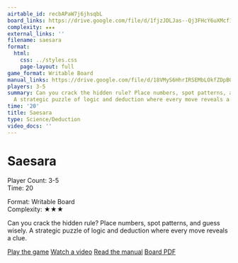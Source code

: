 ```yaml
---
airtable_id: recbAPaW7j6jhsqbL
board_links: https://drive.google.com/file/d/1fjzJDLJas--Qj3FHcY6uXMcf1nmJyZvx/view?usp=drive_link
complexity: ★★★
external_links: ''
filename: saesara
format:
  html:
    css: ../styles.css
    page-layout: full
game_format: Writable Board
manual_links: https://drive.google.com/file/d/18VMyS6HhrIRSEMbLOkfZDpBQmmGLVwGF/view?usp=drive_link
players: 3-5
summary: Can you crack the hidden rule? Place numbers, spot patterns, and guess wisely.
  A strategic puzzle of logic and deduction where every move reveals a clue.
time: '20'
title: Saesara
type: Science/Deduction
video_docs: ''
---
```


# Saesara

:::{.game-info-box}
:::{.game-stats}
:::{.left-stats}
Player Count: 3-5  
Time: 20
:::
:::{.right-stats}
Format: Writable Board  
Complexity: ★★★
:::
:::
:::

Can you crack the hidden rule? Place numbers, spot patterns, and guess wisely. A strategic puzzle of logic and deduction where every move reveals a clue.

:::{.game-actions}
<a href="#" class="btn btn-play disabled-button"><i class="fa fa-gamepad"></i> Play the game</a>
<a href="#" class="btn btn-watch disabled-button"><i class="fa fa-video"></i> Watch a video</a>
<a href="https://drive.google.com/file/d/18VMyS6HhrIRSEMbLOkfZDpBQmmGLVwGF/view?usp=drive_link" class="btn btn-manual"><i class="fa fa-book"></i> Read the manual</a>
<a href="https://drive.google.com/file/d/1fjzJDLJas--Qj3FHcY6uXMcf1nmJyZvx/view?usp=drive_link" class="btn btn-board"><i class="fa fa-file-pdf"></i> Board PDF</a>
:::